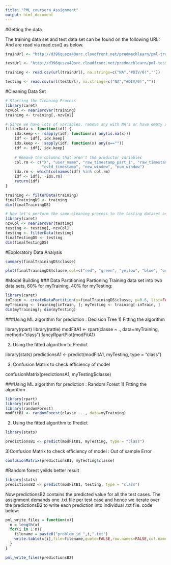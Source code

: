 ---
title: "PML_coursera_Assignment"
output: html_document
---
#Getting the data

The training data set and test data set can be found on the following URL:
And are read via read.csv() as below.
```{r}
trainUrl <- "http://d396qusza40orc.cloudfront.net/predmachlearn/pml-training.csv"

testUrl <- "http://d396qusza40orc.cloudfront.net/predmachlearn/pml-testing.csv"

training <- read.csv(url(trainUrl), na.strings=c("NA","#DIV/0!",""))

testing <- read.csv(url(testUrl), na.strings=c("NA","#DIV/0!",""))
```
#Cleaning Data Set
```{r}
# Starting the Cleaning Process
library(caret)
nzvCol <- nearZeroVar(training)
training <- training[,-nzvCol]

# Since we have lots of variables, remove any with NA's or have empty strings, and the one's that are not predictors variables
filterData <- function(idf) {
    idx.keep <- !sapply(idf, function(x) any(is.na(x)))
    idf <- idf[, idx.keep]
    idx.keep <- !sapply(idf, function(x) any(x==""))
    idf <- idf[, idx.keep]
    
    # Remove the columns that aren't the predictor variables
    col.rm <- c("X", "user_name", "raw_timestamp_part_1", "raw_timestamp_part_2", 
                "cvtd_timestamp", "new_window", "num_window")
    idx.rm <- which(colnames(idf) %in% col.rm)
    idf <- idf[, -idx.rm]
    return(idf)
}

training <- filterData(training)
finalTrainingDS <- training
dim(finalTrainingDS)

```



```{r}
# Now let's perform the same cleaning process to the testing dataset as well
library(caret)
nzvCol <- nearZeroVar(testing)
testing <- testing[,-nzvCol]
testing <- filterData(testing)
finalTestingDS <- testing
dim(finalTestingDS)
```

#Exploratory Data Analysis
```{r}
summary(finalTrainingDS$classe)

```
```{r ,echo=FALSE}
plot(finalTrainingDS$classe,col=c("red", "green", "yellow", "blue", "orange"),main = "`classe` frequency plot", xlab = "Types of Weight Lifting Exercices")
```

#Model Building
### Data Partitioning
Partioning Training data set into two data sets, 60% for myTraining, 40% for myTesting:
```{r}
library(caret)
inTrain <- createDataPartition(y=finalTrainingDS$classe, p=0.6, list=FALSE)
myTraining <- training[inTrain, ]; myTesting <- training[-inTrain, ]
dim(myTraining); dim(myTesting)
```

###Using ML algorithm for prediction : Decision Tree
1) Fitting the algorithm

library(rpart)
library(rattle)
modFitA1 <- rpart(classe ~ ., data=myTraining, method="class")
fancyRpartPlot(modFitA1)

2) Using the fitted algorithm to Predict

library(stats)
predictionsA1 <- predict(modFitA1, myTesting, type = "class")

3) Confusion Matrix to check efficiency of model

confusionMatrix(predictionsA1, myTesting$classe)

###Using ML algorithm for prediction : Random Forest
1) Fitting the algorithm
```{r}
library(rpart)
library(rattle)
library(randomForest)
modFitB1 <- randomForest(classe ~. , data=myTraining)
```
2) Using the fitted algorithm to Predict
```{r}
library(stats)

predictionsB1 <- predict(modFitB1, myTesting, type = "class")
```
3)Confusion Matrix to check efficiency of model : Out of sample Error
```{r}
confusionMatrix(predictionsB1, myTesting$classe)
```


#Random forest yeilds better result
```{r}
library(stats)
predictionsB2 <- predict(modFitB1, testing, type = "class")

```
Now predictionsB2 contains the predicted value for all the test cases.
The assignment demands one .txt file per test case and hence we iterate over the predictionsB2 to write each prediction into individual .txt file.
code below:
```{r}
pml_write_files = function(x){
  n = length(x)
  for(i in 1:n){
    filename = paste0("problem_id_",i,".txt")
    write.table(x[i],file=filename,quote=FALSE,row.names=FALSE,col.names=FALSE)
  }
}

pml_write_files(predictionsB2)
```
